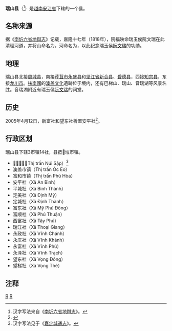 {{Infobox Settlement
|name                   = 瑞山县
|settlement_type        = 县
|official_name          = 
|other_name             = 
|native_name            = {{lang|vi|Huyện Thoại Sơn}}
|nickname               = 
|motto                  = 
|image_skyline          = Núi Ba Thê ở Thoại Sơn.jpg
|imagesize              = 
|image_caption          = 
|image_flag             = 
|flag_size              = 
|image_seal             = 
|seal_size              = 
|image_shield           = 
|shield_size            = 
|image_blank_emblem     = 
|blank_emblem_size      = 
|image_map              = {{Infobox mapframe|frame-width=250|zoom=10}}
|mapsize                = 
|map_caption            = 
|image_map1             = 
|mapsize1               = 
|map_caption1           = 
|pushpin_map            = Vietnam
|pushpin_label_position = bottom
|pushpin_map_caption    = 
|pushpin_map1           = 
|pushpin_label_position1= 
|pushpin_map_caption1   = 
|subdivision_type       = 国家
|subdivision_name       = {{flag|Vietnam}}
|subdivision_type1      = [[越南行政区划|省]]
|subdivision_name1      = [[安江省|安江省]]
|subdivision_type2      = 行政区划
|subdivision_name2      = 3市镇14社
|subdivision_type3      = 
|subdivision_name3      = 
|seat_type              = 县莅
|seat                   = {{link-vi|𡶀垃市镇|Núi Sập (thị trấn)}}
|government_type        = 
|leader_title           = 
|leader_name            = 
|leader_title1          = 
|leader_name1           = 
|established_title      = 
|established_date       = 
|area_magnitude         = 
|unit_pref              = 
|area_footnotes         = 
|area_total_km2         = 458.69
|area_land_km2          = 
|area_water_km2         = 
|area_water_percent     = 
|area_urban_km2         = 
|area_metro_km2         = 
|population_as_of       = 2000年
|population_footnotes   = 
|population_note        = 
|population_total       = 180951
|population_density_km2 = auto
|population_metro             = 
|population_density_metro_km2 = 
|population_urban             = 
|population_density_urban_km2 = 
|timezone               = [[越南标准时间|越南标准时间]]
|utc_offset             = +7
|elevation_footnotes    = 
|elevation_m            = 
|coor_type              = 
|coordinates            = 
|postal_code_type       = 
|postal_code            = 
|area_code              = 
|website                = [http://thoaison.angiang.gov.vn 瑞山县电子信息门户网站]
|footnotes              = 
}}
'''瑞山县'''（{{vie|v=Huyện Thoại Sơn|hn=縣瑞山}}<ref>汉字写法来自《[[南圻六省地舆志|南圻六省地舆志]]》。</ref>）是[[越南|越南]][[安江省|安江省]]下辖的一个县。

==名称来源==
据《[[南圻六省地舆志|南圻六省地舆志]]》记载，嘉隆十七年（1818年），阮福映命瑞玉侯阮文瑞在此清理河道，并将山命名为{{link-vi|瑞山|Núi Sập}}，河命名为{{link-vi|瑞河|Kênh Thoại Hà}}，以此纪念瑞玉侯[[阮文瑞|阮文瑞]]的功勋。

==地理==
瑞山县北接[[周城县_(安江省)|周城县]]，南接[[芹苴市|芹苴市]][[永盛县_(芹苴市)|永盛县]]和[[坚江省|坚江省]][[新合县|新合县]]、[[昏德县|昏德县]]，西接[[知宗县|知宗县]]，东接[[龙川市|龙川市]]。[[扶南國|扶南國]]的[[澳盖文化|澳盖文化]]遺跡位于境内，还有巴梯山、瑞山、音瑞湖等风景名胜。音瑞湖附近有瑞玉侯[[阮文瑞|阮文瑞]]的祠堂。

==历史==
2005年4月12日，新富社和望东社析置安平社<ref>{{Cite web |url=https://thuvienphapluat.vn/van-ban/Bo-may-hanh-chinh/Nghi-dinh-52-2005-ND-CP-dieu-chinh-dia-gioi-thanh-lap-phuong-xa-thi-tran-thuoc-TP-Long-Xuyen-huyen-Tinh-Bien-An-Phu-Thoai-Son-Tan-Chau-Ang-Giang-53021.aspx |title=Nghị định 52/2005/NĐ-CP về việc điều chỉnh địa giới hành chính để thành lập phường, xã, thị trấn thuộc thành phố Long Xuyên và các huyện Tịnh Biên, An Phú, Thoại Sơn, Tân Châu, tỉnh An Giang |access-date=2020-04-23 |archive-date=2021-03-19 |archive-url=https://web.archive.org/web/20210319053030/https://thuvienphapluat.vn/van-ban/Bo-may-hanh-chinh/Nghi-dinh-52-2005-ND-CP-dieu-chinh-dia-gioi-thanh-lap-phuong-xa-thi-tran-thuoc-TP-Long-Xuyen-huyen-Tinh-Bien-An-Phu-Thoai-Son-Tan-Chau-Ang-Giang-53021.aspx |dead-url=no }}</ref>。

==行政区划==
瑞山县下辖3市镇14社，县莅𡶀垃市镇。
*𡶀垃市镇（Thị trấn Núi Sập）<ref>汉字写法见于《[[嘉定城通志|嘉定城通志]]》。</ref>
*澳盖市镇（Thị trấn Óc Eo）
*富和市镇（Thị trấn Phú Hòa）
*安平社（Xã An Bình）
*平城社（Xã Bình Thành）
*定美社（Xã Định Mỹ）
*定城社（Xã Định Thành）
*富东社（Xã Mỹ Phú Đông）
*富顺社（Xã Phú Thuận）
*西富社（Xã Tây Phú）
*瑞江社（Xã Thoại Giang）
*永政社（Xã Vĩnh Chánh）
*永庆社（Xã Vĩnh Khánh）
*永富社（Xã Vĩnh Phú）
*永泽社（Xã Vĩnh Trạch）
*望东社（Xã Vọng Đông）
*望梯社（Xã Vọng Thê）

==注释==
{{reflist}}

{{安江省行政区划}}
{{越南九龙江三角洲之县市镇区域划分}}

[[Category:越南县份|R]]
[[Category:安江省|R]]